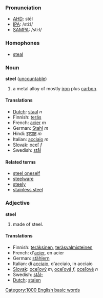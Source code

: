 ===Pronunciation===
*[[w:AHD|AHD]]: stēl
*[[w:IPA|IPA]]: /stiːl/
*[[w:SAMPA|SAMPA]]: /sti:l/

===Homophones===
*[[steal]]

===Noun===
'''steel''' ([[uncountable]])
# a metal alloy of mostly [[iron]] plus [[carbon]].

====Translations====
*[[Dutch]]: [[staal]] ''n''
*Finnish: [[teräs]]
*French: [[acier]] ''m''
*German: [[Stahl]] ''m''
*Hindi: [[इस्पात]] ''m''
*Italian: [[acciaio]] ''m''
*[[Slovak]]: [[oceľ]] ''f''
*Swedish: [[stål]]

====Related terms====
*[[steel oneself]] <!-- maybe this should be defined on this page rather than separately -->
*[[steelware]]
*[[steely]]
*[[stainless steel]]

===Adjective===
'''steel'''

# made of steel.

====Translations====
*Finnish: [[teräksinen]], [[teräsvalmisteinen]]
*French: d'[[acier]], en acier
*German: [[stählern]]
*Italian: di [[acciaio]], d'acciaio, in acciaio
*[[Slovak]]: [[oceľový]] ''m'', [[oceľová]] ''f'', [[oceľové]] ''n''
*Swedish: [[stål-]]
*[[Dutch]]: [[stalen]]
[[Category:1000 English basic words]]